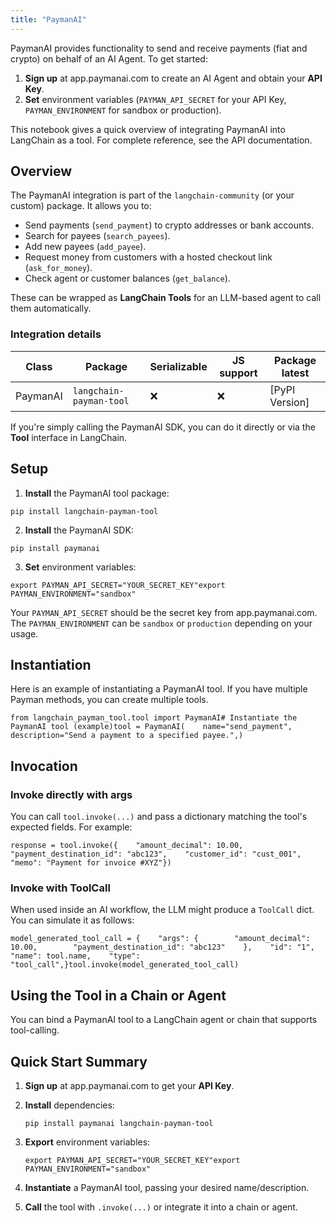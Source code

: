 ```yaml
---
title: "PaymanAI"
---
```


PaymanAI provides functionality to send and receive payments (fiat and crypto) on behalf of an AI Agent. To get started:

1. **Sign up** at app.paymanai.com to create an AI Agent and obtain your **API Key**.
2. **Set** environment variables (`PAYMAN_API_SECRET` for your API Key, `PAYMAN_ENVIRONMENT` for sandbox or production).

This notebook gives a quick overview of integrating PaymanAI into LangChain as a tool. For complete reference, see the API documentation.

## Overview

The PaymanAI integration is part of the `langchain-community` (or your custom) package. It allows you to:

* Send payments (`send_payment`) to crypto addresses or bank accounts.
* Search for payees (`search_payees`).
* Add new payees (`add_payee`).
* Request money from customers with a hosted checkout link (`ask_for_money`).
* Check agent or customer balances (`get_balance`).

These can be wrapped as **LangChain Tools** for an LLM-based agent to call them automatically.

### Integration details

| Class    | Package                 | Serializable | JS support | Package latest  |
| -------- | ----------------------- | ------------ | ---------- | --------------- |
| PaymanAI | `langchain-payman-tool` | ❌            | ❌          | \[PyPI Version] |

If you're simply calling the PaymanAI SDK, you can do it directly or via the **Tool** interface in LangChain.

## Setup

1. **Install** the PaymanAI tool package:

```
pip install langchain-payman-tool
```

2. **Install** the PaymanAI SDK:

```
pip install paymanai
```

3. **Set** environment variables:

```
export PAYMAN_API_SECRET="YOUR_SECRET_KEY"export PAYMAN_ENVIRONMENT="sandbox"
```

Your `PAYMAN_API_SECRET` should be the secret key from app.paymanai.com. The `PAYMAN_ENVIRONMENT` can be `sandbox` or `production` depending on your usage.

## Instantiation

Here is an example of instantiating a PaymanAI tool. If you have multiple Payman methods, you can create multiple tools.

```
from langchain_payman_tool.tool import PaymanAI# Instantiate the PaymanAI tool (example)tool = PaymanAI(    name="send_payment",    description="Send a payment to a specified payee.",)
```

## Invocation

### Invoke directly with args

You can call `tool.invoke(...)` and pass a dictionary matching the tool's expected fields. For example:

```
response = tool.invoke({    "amount_decimal": 10.00,    "payment_destination_id": "abc123",    "customer_id": "cust_001",    "memo": "Payment for invoice #XYZ"})
```

### Invoke with ToolCall

When used inside an AI workflow, the LLM might produce a `ToolCall` dict. You can simulate it as follows:

```
model_generated_tool_call = {    "args": {        "amount_decimal": 10.00,        "payment_destination_id": "abc123"    },    "id": "1",    "name": tool.name,    "type": "tool_call",}tool.invoke(model_generated_tool_call)
```

## Using the Tool in a Chain or Agent

You can bind a PaymanAI tool to a LangChain agent or chain that supports tool-calling.

## Quick Start Summary

1. **Sign up** at app.paymanai.com to get your **API Key**.

2. **Install** dependencies:

   ```
   pip install paymanai langchain-payman-tool
   ```

3. **Export** environment variables:

   ```
   export PAYMAN_API_SECRET="YOUR_SECRET_KEY"export PAYMAN_ENVIRONMENT="sandbox"
   ```

4. **Instantiate** a PaymanAI tool, passing your desired name/description.

5. **Call** the tool with `.invoke(...)` or integrate it into a chain or agent.
